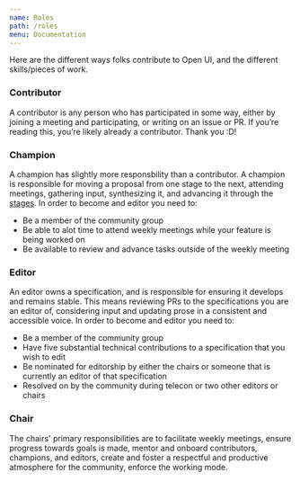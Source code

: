```yaml
---
name: Roles
path: /roles
menu: Documentation
---
```


Here are the different ways folks contribute to Open UI, and the different skills/pieces of work.

### Contributor

A contributor is any person who has participated in some way, either by joining a meeting and participating, or writing on an issue or PR. If you’re reading this, you’re likely already a contributor. Thank you :D!

### Champion

A champion has slightly more responsbility than a contributor. A champion is responsible for moving a proposal from one stage to the next, attending meetings, gathering input, synthesizing it, and advancing it through the [stages](/working-mode). In order to become and editor you need to:

- Be a member of the community group
- Be able to alot time to attend weekly meetings while your feature is being worked on
- Be available to review and advance tasks outside of the weekly meeting

### Editor

An editor owns a specification, and is responsible for ensuring it develops and remains stable. This means reviewing PRs to the specifications you are an editor of, considering input and updating prose in a consistent and accessible voice. In order to become and editor you need to:

- Be a member of the community group
- Have five substantial technical contributions to a specification that you wish to edit
- Be nominated for editorship by either the chairs or someone that is currently an editor of that specification
- Resolved on by the community during telecon or two other editors or chairs

### Chair

The chairs' primary responsibilities are to facilitate weekly meetings, ensure progress towards goals is made, mentor and onboard contributors, champions, and editors, create and foster a respectful and productive atmosphere for the community, enforce the working mode.